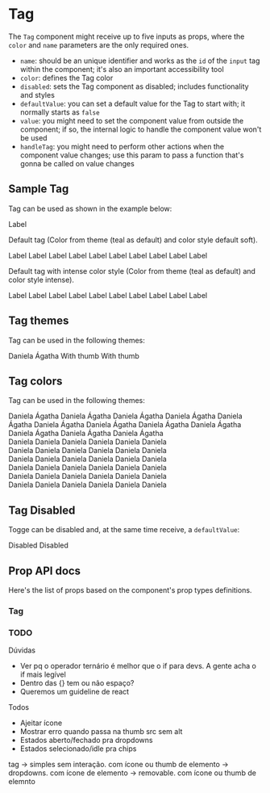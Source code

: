 

<Meta title="Components | Tag" component={Tag} />

# Tag

The `Tag` component might receive up to five inputs as props, where the `color` and `name` parameters are the only required ones.
- `name`: should be an unique identifier and works as the `id` of the `input` tag within the component; it's also an important accessibility tool
- `color`: defines the Tag color
- `disabled`: sets the Tag component as disabled; includes functionality and styles
- `defaultValue`: you can set a default value for the Tag to start with; it normally starts as `false`
- `value`: you might need to set the component value from outside the component; if so, the internal logic to handle the component value won't be used
- `handleTag`: you might need to perform other actions when the component value changes; use this param to pass a function that's gonna be called on value changes

## Sample Tag
Tag can be used as shown in the example below:

<Preview>
  <Story name="Tag teste">
    <Fragment>
      <Tag colorStyle="intense">Label</Tag>
    </Fragment>
  </Story>
</Preview>


Default tag
(Color from theme (teal as default) and color style default soft).

<Preview>
  <Story name="Soft Tag">
    <Fragment>
      <Tag>Label</Tag>
      <Tag style="outline">Label</Tag>
      <Tag icon="calendar">Label</Tag>
      <Tag style="outline" icon="calendar">Label</Tag>
      <Tag dropdown>Label</Tag>
      <Tag dropdown style="outline">Label</Tag>
      <Tag removable>Label</Tag>
      <Tag removable style="outline">Label</Tag>
      <Tag thumbSrc="docs/tokens-spacing/10-spacing.png" thumbAlt="token image">Label</Tag>
      <Tag style="outline" thumbSrc="docs/tokens-spacing/10-spacing.png" thumbAlt="token image">Label</Tag>
    </Fragment>
  </Story>
</Preview>

Default tag with intense color style
(Color from theme (teal as default) and color style intense).

<Preview>
  <Story name="Intense Tag">
    <Fragment>
      <Tag colorStyle="intense">Label</Tag>
      <Tag colorStyle="intense" style="outline">Label</Tag>
      <Tag colorStyle="intense" icon="calendar">Label</Tag>
      <Tag colorStyle="intense" style="outline" icon="calendar">Label</Tag>
      <Tag colorStyle="intense" dropdown>Label</Tag>
      <Tag colorStyle="intense" dropdown style="outline">Label</Tag>
      <Tag colorStyle="intense" removable>Label</Tag>
      <Tag colorStyle="intense" removable style="outline">Label</Tag>
      <Tag colorStyle="intense" thumbSrc="docs/tokens-spacing/10-spacing.png" thumbAlt="token image">Label</Tag>
      <Tag colorStyle="intense" style="outline" thumbSrc="docs/tokens-spacing/10-spacing.png" thumbAlt="token image">Label</Tag>
    </Fragment>
  </Story>
</Preview>

## Tag themes
Tag can be used in the following themes:

<Preview>
  <Story name="Sample Tag Themes">
    <Fragment>
      <Tag color="purple" style="outline">Daniela Ágatha</Tag>
      <Tag thumbSrc="docs/tokens-spacing/10-spacing.png" thumbAlt="token image">With thumb</Tag>
      <Tag thumbSrc="docs/tokens-spacing/10-spacing.png" thumbAlt="">With thumb</Tag>
    </Fragment>
  </Story>
</Preview>

## Tag colors
Tag can be used in the following themes:

<Preview>
  <Story name="Colors">
    <Fragment>
      <Tag color="green">Daniela Ágatha</Tag>
      <Tag color="red">Daniela Ágatha</Tag>
      <Tag color="yellow">Daniela Ágatha</Tag>
      <Tag color="cyan">Daniela Ágatha</Tag>
      <Tag color="pink">Daniela Ágatha</Tag>
      <Tag color="orange">Daniela Ágatha</Tag>
      <Tag color="green" colorStyle="intense">Daniela Ágatha</Tag>
      <Tag color="red" colorStyle="intense">Daniela Ágatha</Tag>
      <Tag color="yellow" colorStyle="intense">Daniela Ágatha</Tag>
      <Tag color="cyan" colorStyle="intense">Daniela Ágatha</Tag>
      <Tag color="pink" colorStyle="intense">Daniela Ágatha</Tag>
      <Tag color="orange" colorStyle="intense">Daniela Ágatha</Tag>
      <br />
      <Tag icon="calendar" color="green">Daniela  </Tag>
      <Tag icon="calendar" color="red">Daniela  </Tag>
      <Tag icon="calendar" color="yellow">Daniela </Tag>
      <Tag icon="calendar" color="cyan">Daniela </Tag>
      <Tag icon="calendar" color="pink">Daniela </Tag>
      <Tag icon="calendar" color="orange">Daniela </Tag>
      <br />
      <Tag icon="calendar" color="green" colorStyle="intense">Daniela </Tag>
      <Tag icon="calendar" color="red" colorStyle="intense">Daniela </Tag>
      <Tag icon="calendar" color="yellow" colorStyle="intense">Daniela  </Tag>
      <Tag icon="calendar" color="cyan" colorStyle="intense">Daniela  </Tag>
      <Tag icon="calendar" color="pink" colorStyle="intense">Daniela  </Tag>
      <Tag icon="calendar" color="orange" colorStyle="intense">Daniela  </Tag>
      <br />
      <Tag color="green" dropdown>Daniela</Tag>
      <Tag color="red" dropdown>Daniela</Tag>
      <Tag color="yellow" dropdown>Daniela</Tag>
      <Tag color="cyan" dropdown>Daniela</Tag>
      <Tag color="pink" dropdown>Daniela</Tag>
      <Tag color="orange" dropdown>Daniela</Tag>
      <br />
      <Tag color="green" colorStyle="intense" dropdown>Daniela</Tag>
      <Tag color="red" colorStyle="intense" dropdown>Daniela</Tag>
      <Tag color="yellow" colorStyle="intense" dropdown>Daniela</Tag>
      <Tag color="cyan" colorStyle="intense" dropdown>Daniela</Tag>
      <Tag color="pink" colorStyle="intense" dropdown>Daniela</Tag>
      <Tag color="orange" colorStyle="intense" dropdown>Daniela</Tag>
      <br />
      <Tag color="green" removable>Daniela</Tag>
      <Tag color="red" removable>Daniela</Tag>
      <Tag color="yellow" removable>Daniela</Tag>
      <Tag color="cyan" removable>Daniela</Tag>
      <Tag color="pink" removable>Daniela</Tag>
      <Tag color="orange" removable>Daniela</Tag>
      <br />
      <Tag color="green" colorStyle="intense" removable>Daniela</Tag>
      <Tag color="red" colorStyle="intense" removable>Daniela</Tag>
      <Tag color="yellow" colorStyle="intense" removable>Daniela</Tag>
      <Tag color="cyan" colorStyle="intense" removable>Daniela</Tag>
      <Tag color="pink" colorStyle="intense" removable>Daniela</Tag>
      <Tag color="orange" colorStyle="intense" removable>Daniela</Tag>
    </Fragment>
  </Story>
</Preview>

## Tag Disabled
Togge can be disabled and, at the same time receive, a `defaultValue`:

<Preview>
  <Story name="Sample Tag Disabled">
    <Fragment>
      <Tag disabled>Disabled</Tag>
      <Tag disabled style="outline">Disabled</Tag>
    </Fragment>
  </Story>
</Preview>

## Prop API docs

Here's the list of props based on the component's prop types definitions.
### Tag
<Props of={Tag} />


### TODO

Dúvidas
- Ver pq o operador ternário é melhor que o if para devs. A gente acha o if mais legível
- Dentro das {} tem ou não espaço?
- Queremos um guideline de react

Todos
- Ajeitar ícone 
- Mostrar erro quando passa na thumb src sem alt
- Estados aberto/fechado pra dropdowns
- Estados selecionado/idle pra chips

tag
-> simples sem interação. com ícone ou thumb de elemento
-> dropdowns. com ícone de elemento
-> removable. com ícone ou thumb de elemnto